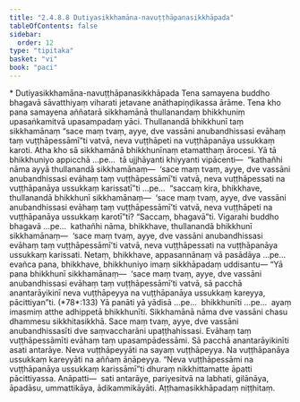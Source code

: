 ```yaml
---
title: "2.4.8.8 Dutiyasikkhamāna-navuṭṭhāpanasikkhāpada"
tableOfContents: false
sidebar:
  order: 12
type: "tipitaka"
basket: "vi"
book: "paci"
---
```



<DynamicBreadcrumb />

<Paragraph type="center" book="paci">
* Dutiyasikkhamāna-navuṭṭhāpanasikkhāpada
</Paragraph>

<Division number="1154" book="paci" bookNo="2" page="444">

<Paragraph number="3372" book="paci">
Tena samayena buddho bhagavā sāvatthiyaṃ viharati jetavane anāthapiṇḍikassa ārāme. Tena kho pana samayena aññatarā sikkhamānā thullanandaṃ bhikkhuniṃ upasaṅkamitvā upasampadaṃ yāci. Thullanandā bhikkhunī taṃ sikkhamānaṃ “sace maṃ tvaṃ, ayye, dve vassāni anubandhissasi evāhaṃ taṃ vuṭṭhāpessāmī”ti vatvā, neva vuṭṭhāpeti na vuṭṭhāpanāya ussukkaṃ karoti.
</Paragraph>

<Paragraph number="3373" book="paci">
Atha kho sā sikkhamānā bhikkhunīnaṃ etamatthaṃ ārocesi. Yā tā bhikkhuniyo appicchā …pe…  tā ujjhāyanti khiyyanti vipācenti—  “kathañhi nāma ayyā thullanandā sikkhamānaṃ—  ‘sace maṃ tvaṃ, ayye, dve vassāni anubandhissasi evāhaṃ taṃ vuṭṭhāpessāmī’ti vatvā, neva vuṭṭhāpessati na vuṭṭhāpanāya ussukkaṃ karissatī”ti …pe…  “saccaṃ kira, bhikkhave, thullanandā bhikkhunī sikkhamānaṃ—  ‘sace maṃ tvaṃ, ayye, dve vassāni anubandhissasi evāhaṃ taṃ vuṭṭhāpessāmī’ti vatvā, neva vuṭṭhāpeti na vuṭṭhāpanāya ussukkaṃ karotī”ti? “Saccaṃ, bhagavā”ti. Vigarahi buddho bhagavā …pe…  kathañhi nāma, bhikkhave, thullanandā bhikkhunī sikkhamānaṃ—  ‘sace maṃ tvaṃ, ayye, dve vassāni anubandhissasi evāhaṃ taṃ vuṭṭhāpessāmī’ti vatvā, neva vuṭṭhāpessati na vuṭṭhāpanāya ussukkaṃ karissati. Netaṃ, bhikkhave, appasannānaṃ vā pasādāya …pe…  evañca pana, bhikkhave, bhikkhuniyo imaṃ sikkhāpadaṃ uddisantu—
</Paragraph>

</Division>
<Division number="1155" book="paci" bookNo="2" page="444">

<Paragraph number="3374" book="paci">
<Emphasis>“Yā pana bhikkhunī sikkhamānaṃ—  ‘sace maṃ tvaṃ, ayye, dve vassāni anubandhissasi evāhaṃ taṃ vuṭṭhāpessāmī’ti vatvā, sā pacchā anantarāyikinī</Emphasis> <Emphasis>neva vuṭṭhāpeyya na vuṭṭhāpanāya ussukkaṃ kareyya, pācittiyan”</Emphasis>ti. (*78*:<Emphasis>133</Emphasis>)
</Paragraph>

</Division>
<Division number="1156" book="paci" bookNo="2" page="445">

<Paragraph number="3375" book="paci">
<Emphasis>Yā panā</Emphasis>ti yā yādisā …pe…  <Emphasis>bhikkhunī</Emphasis>ti …pe…  ayaṃ imasmiṃ atthe adhippetā bhikkhunīti.
</Paragraph>

<Paragraph number="3376" book="paci">
<Emphasis>Sikkhamānā</Emphasis> nāma dve vassāni chasu dhammesu sikkhitasikkhā.
</Paragraph>

<Paragraph number="3377" book="paci">
<Emphasis>Sace maṃ tvaṃ, ayye, dve vassāni anubandhissasī</Emphasis>ti dve saṃvaccharāni upaṭṭhahissasi.
</Paragraph>

<Paragraph number="3378" book="paci">
<Emphasis>Evāhaṃ taṃ vuṭṭhāpessāmī</Emphasis>ti evāhaṃ taṃ upasampādessāmi.
</Paragraph>

<Paragraph number="3379" book="paci">
<Emphasis>Sā pacchā anantarāyikinī</Emphasis>ti asati antarāye.
</Paragraph>

<Paragraph number="3380" book="paci">
<Emphasis>Neva vuṭṭhāpeyyā</Emphasis>ti na sayaṃ vuṭṭhāpeyya.
</Paragraph>

<Paragraph number="3381" book="paci">
<Emphasis>Na vuṭṭhāpanāya ussukkaṃ kareyyā</Emphasis>ti na aññaṃ āṇāpeyya. “Neva vuṭṭhāpessāmi na vuṭṭhāpanāya ussukkaṃ karissāmī”ti dhuraṃ nikkhittamatte āpatti pācittiyassa.
</Paragraph>

</Division>
<Division number="1157" book="paci" bookNo="2" page="445">

<Paragraph number="3382" book="paci">
Anāpatti—  sati antarāye, pariyesitvā na labhati, gilānāya, āpadāsu, ummattikāya, ādikammikāyāti.

</Paragraph>
</Division>

<Paragraph number="3383" type="center" book="paci">
Aṭṭhamasikkhāpadaṃ niṭṭhitaṃ.
</Paragraph>